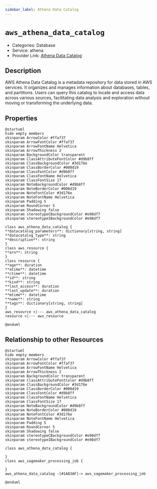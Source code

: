 ```yaml
---
sidebar_label: Athena Data Catalog
---
```


# `aws_athena_data_catalog`

- Categories: Database
- Service: athena
- Provider Link: [Athena Data Catalog](https://docs.aws.amazon.com/athena/latest/ug/data-catalog.html)

## Description

AWS Athena Data Catalog is a metadata repository for data stored in AWS services. It organizes and manages information about databases, tables, and partitions. Users can query this catalog to locate and access data across various sources, facilitating data analysis and exploration without moving or transforming the underlying data.

## Properties

<ZoomPanPinch>

```kroki imgType="plantuml" imgAlt="Diagram of Athena Data Catalog data model"
@startuml
hide empty members
skinparam ArrowColor #ffaf37
skinparam ArrowFontColor #ffaf37
skinparam ArrowFontName Helvetica
skinparam ArrowThickness 2
skinparam BackgroundColor transparent
skinparam ClassAttributeFontColor #d9b8ff
skinparam ClassBackgroundColor #3d176e
skinparam ClassBorderColor #000d19
skinparam ClassFontColor #d9b8ff
skinparam ClassFontName Helvetica
skinparam ClassFontSize 17
skinparam NoteBackgroundColor #d9b8ff
skinparam NoteBorderColor #000d19
skinparam NoteFontColor #3d176e
skinparam NoteFontName Helvetica
skinparam Padding 5
skinparam RoundCorner 5
skinparam Shadowing false
skinparam stereotypeCBackgroundColor #e98df7
skinparam stereotypeIBackgroundColor #e98df7

class aws_athena_data_catalog {
**datacatalog_parameters**: dictionary[string, string]
**datacatalog_type**: string
**description**: string
}
class aws_resource {
**arn**: string
}
class resource {
**age**: duration
**atime**: datetime
**ctime**: datetime
**id**: string
**kind**: string
**last_access**: duration
**last_update**: duration
**mtime**: datetime
**name**: string
**tags**: dictionary[string, string]
}
aws_resource <|--- aws_athena_data_catalog
resource <|--- aws_resource

@enduml
```

</ZoomPanPinch>

## Relationship to other Resources

<ZoomPanPinch>

```kroki imgType="plantuml" imgAlt="Diagram of Athena Data Catalog resource relationships"
@startuml
hide empty members
skinparam ArrowColor #ffaf37
skinparam ArrowFontColor #ffaf37
skinparam ArrowFontName Helvetica
skinparam ArrowThickness 2
skinparam BackgroundColor transparent
skinparam ClassAttributeFontColor #d9b8ff
skinparam ClassBackgroundColor #3d176e
skinparam ClassBorderColor #000d19
skinparam ClassFontColor #d9b8ff
skinparam ClassFontName Helvetica
skinparam ClassFontSize 17
skinparam NoteBackgroundColor #d9b8ff
skinparam NoteBorderColor #000d19
skinparam NoteFontColor #3d176e
skinparam NoteFontName Helvetica
skinparam Padding 5
skinparam RoundCorner 5
skinparam Shadowing false
skinparam stereotypeCBackgroundColor #e98df7
skinparam stereotypeIBackgroundColor #e98df7

class aws_athena_data_catalog {

}
class aws_sagemaker_processing_job {

}
aws_athena_data_catalog -[#1A83AF]-> aws_sagemaker_processing_job

@enduml
```

</ZoomPanPinch>
